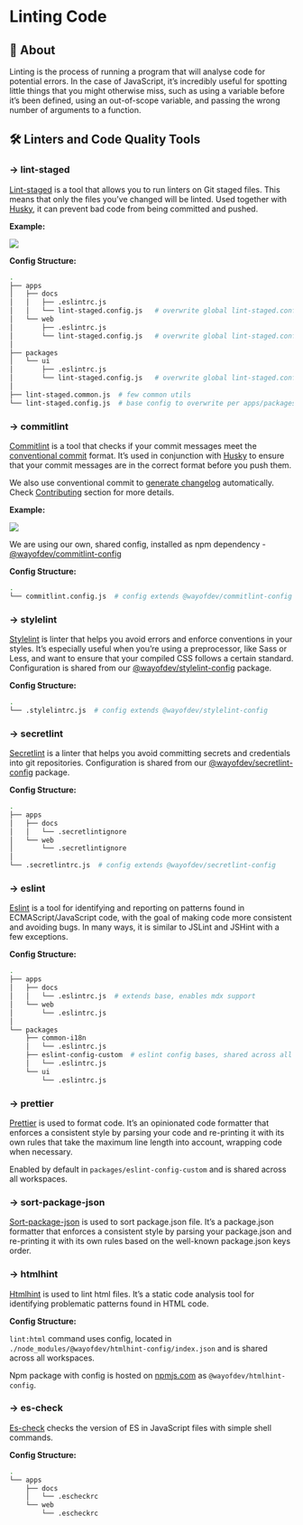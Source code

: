 # Linting Code

## 📄 About

Linting is the process of running a program that will analyse code for potential errors. In the case of JavaScript,
it’s incredibly useful for spotting little things that you might otherwise miss, such as using a variable before it’s been defined,
using an out-of-scope variable, and passing the wrong number of arguments to a function.

## 🛠️ Linters and Code Quality Tools

### → lint-staged

[Lint-staged](https://github.com/okonet/lint-staged) is a tool that allows you to run linters on Git staged files. This means that only the files you’ve changed will be linted.
Used together with [Husky](https://github.com/typicode/husky), it can prevent bad code from being committed and pushed.

**Example:**

![](../../public/examples/lint-staged.svg)

**Config Structure:**

```bash
.
├── apps
│   ├── docs
│   │   ├── .eslintrc.js
│   │   └── lint-staged.config.js   # overwrite global lint-staged.config.js, custom eslint
│   └── web
│       ├── .eslintrc.js
│       └── lint-staged.config.js   # overwrite global lint-staged.config.js, custom eslint
│
├── packages
│   └── ui
│       ├── .eslintrc.js
│       └── lint-staged.config.js   # overwrite global lint-staged.config.js, custom eslint
│
├── lint-staged.common.js  # few common utils
└── lint-staged.config.js  # base config to overwrite per apps/packages
```

### → commitlint

[Commitlint](https://commitlint.js.org/#/) is a tool that checks if your commit messages meet the [conventional commit](https://www.conventionalcommits.org/en/v1.0.0) format. It’s used in conjunction with [Husky](https://github.com/typicode/husky) to ensure that your commit messages are in the correct format before you push them.

We also use conventional commit to [generate changelog]() automatically. Check [Contributing]() section for more details.

**Example:**

![](https://github.com/conventional-changelog/commitlint/raw/master/docs/assets/commitlint.svg)

We are using our own, shared config, installed as npm dependency - [@wayofdev/commitlint-config](https://www.npmjs.com/package/@wayofdev/commitlint-config)

**Config Structure:**

```bash
.
└── commitlint.config.js  # config extends @wayofdev/commitlint-config
```

### → stylelint

[Stylelint](https://stylelint.io) is linter that helps you avoid errors and enforce conventions in your styles. It’s especially useful when you’re using a preprocessor, like Sass or Less, and want to ensure that your compiled CSS follows a certain standard. Configuration is shared from our [@wayofdev/stylelint-config](https://www.npmjs.com/package/@wayofdev/stylelint-config) package.

**Config Structure:**

```bash
.
└── .stylelintrc.js  # config extends @wayofdev/stylelint-config
```

### → secretlint

[Secretlint](https://github.com/secretlint/secretlint) is a linter that helps you avoid committing secrets and credentials into git repositories. Configuration is shared from our [@wayofdev/secretlint-config](https://www.npmjs.com/package/@wayofdev/secretlint-config) package.

**Config Structure:**

```bash
.
├── apps
│   ├── docs
│   │   └── .secretlintignore
│   └── web
│       └── .secretlintignore
│
└── .secretlintrc.js  # config extends @wayofdev/secretlint-config
```

### → eslint

[Eslint](https://eslint.org) is a tool for identifying and reporting on patterns found in ECMAScript/JavaScript code, with the goal of making code more consistent and avoiding bugs. In many ways, it is similar to JSLint and JSHint with a few exceptions.

**Config Structure:**

```bash
.
├── apps
│   ├── docs
│   │   └── .eslintrc.js  # extends base, enables mdx support
│   └── web
│       └── .eslintrc.js
│
└── packages
    ├── common-i18n
    │   └── .eslintrc.js
    ├── eslint-config-custom  # eslint config bases, shared across all workspaces
    │   └── .eslintrc.js
    └── ui
        └── .eslintrc.js
```

### → prettier

[Prettier](https://prettier.io) is used to format code. It’s an opinionated code formatter that enforces a consistent style by parsing your code and re-printing it with its own rules that take the maximum line length into account, wrapping code when necessary.

Enabled by default in `packages/eslint-config-custom` and is shared across all workspaces.

### → sort-package-json

[Sort-package-json](https://github.com/keithamus/sort-package-json) is used to sort package.json file. It’s a package.json formatter that enforces a consistent style by parsing your package.json and re-printing it with its own rules based on the well-known package.json keys order.

### → htmlhint

[Htmlhint](https://github.com/htmlhint/HTMLHint) is used to lint html files. It’s a static code analysis tool for identifying problematic patterns found in HTML code.

**Config Structure:**

`lint:html` command uses config, located in `./node_modules/@wayofdev/htmlhint-config/index.json` and is shared across all workspaces.

Npm package with config is hosted on [npmjs.com](https://www.npmjs.com/package/@wayofdev/htmlhint-config) as `@wayofdev/htmlhint-config`.

### → es-check

[Es-check](https://github.com/yowainwright/es-check) checks the version of ES in JavaScript files with simple shell commands.

**Config Structure:**

```bash
.
└── apps
    ├── docs
    │   └── .escheckrc
    └── web
        └── .escheckrc
```
